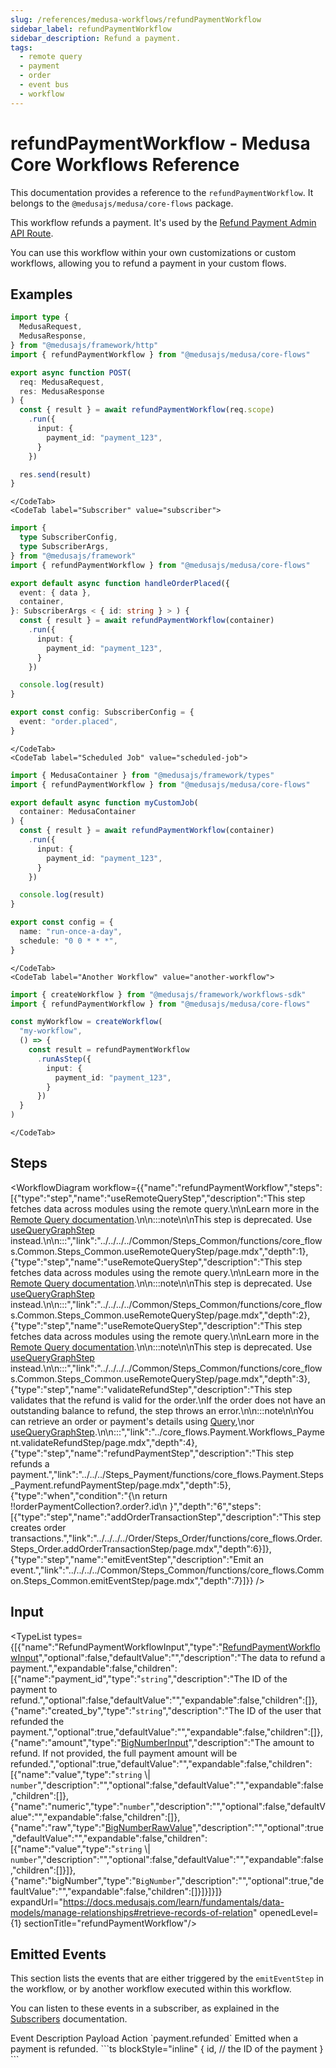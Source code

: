 ```yaml
---
slug: /references/medusa-workflows/refundPaymentWorkflow
sidebar_label: refundPaymentWorkflow
sidebar_description: Refund a payment.
tags:
  - remote query
  - payment
  - order
  - event bus
  - workflow
---
```



# refundPaymentWorkflow - Medusa Core Workflows Reference

This documentation provides a reference to the `refundPaymentWorkflow`. It belongs to the `@medusajs/medusa/core-flows` package.

This workflow refunds a payment. It's used by the
[Refund Payment Admin API Route](https://docs.medusajs.com/api/admin#payments\_postpaymentsidrefund).

You can use this workflow within your own customizations or custom workflows, allowing you
to refund a payment in your custom flows.

<SourceCodeLink link="https://github.com/medusajs/medusa/blob/ed0dafb24c10a68d27745d9f4268e622f4d9912c/packages/core/core-flows/src/payment/workflows/refund-payment.ts#L122" />

## Examples

<CodeTabs group="workflow-exection">
    <CodeTab label="API Route" value="api-route">
    
```ts title="src/api/workflow/route.ts"
import type {
  MedusaRequest,
  MedusaResponse,
} from "@medusajs/framework/http"
import { refundPaymentWorkflow } from "@medusajs/medusa/core-flows"

export async function POST(
  req: MedusaRequest,
  res: MedusaResponse
) {
  const { result } = await refundPaymentWorkflow(req.scope)
    .run({
      input: {
        payment_id: "payment_123",
      }
    })

  res.send(result)
}
```

    </CodeTab>
    <CodeTab label="Subscriber" value="subscriber">
    
```ts title="src/subscribers/order-placed.ts"
import {
  type SubscriberConfig,
  type SubscriberArgs,
} from "@medusajs/framework"
import { refundPaymentWorkflow } from "@medusajs/medusa/core-flows"

export default async function handleOrderPlaced({
  event: { data },
  container,
}: SubscriberArgs < { id: string } > ) {
  const { result } = await refundPaymentWorkflow(container)
    .run({
      input: {
        payment_id: "payment_123",
      }
    })

  console.log(result)
}

export const config: SubscriberConfig = {
  event: "order.placed",
}
```

    </CodeTab>
    <CodeTab label="Scheduled Job" value="scheduled-job">
    
```ts title="src/jobs/message-daily.ts"
import { MedusaContainer } from "@medusajs/framework/types"
import { refundPaymentWorkflow } from "@medusajs/medusa/core-flows"

export default async function myCustomJob(
  container: MedusaContainer
) {
  const { result } = await refundPaymentWorkflow(container)
    .run({
      input: {
        payment_id: "payment_123",
      }
    })

  console.log(result)
}

export const config = {
  name: "run-once-a-day",
  schedule: "0 0 * * *",
}
```

    </CodeTab>
    <CodeTab label="Another Workflow" value="another-workflow">
    
```ts title="src/workflows/my-workflow.ts"
import { createWorkflow } from "@medusajs/framework/workflows-sdk"
import { refundPaymentWorkflow } from "@medusajs/medusa/core-flows"

const myWorkflow = createWorkflow(
  "my-workflow",
  () => {
    const result = refundPaymentWorkflow
      .runAsStep({
        input: {
          payment_id: "payment_123",
        }
      })
  }
)
```

    </CodeTab>
  </CodeTabs>

## Steps

<WorkflowDiagram workflow={{"name":"refundPaymentWorkflow","steps":[{"type":"step","name":"useRemoteQueryStep","description":"This step fetches data across modules using the remote query.\n\nLearn more in the [Remote Query documentation](https://docs.medusajs.com/learn/fundamentals/module-links/query).\n\n:::note\n\nThis step is deprecated. Use [useQueryGraphStep](../../../../Common/Steps_Common/functions/core_flows.Common.Steps_Common.useQueryGraphStep/page.mdx) instead.\n\n:::","link":"../../../../Common/Steps_Common/functions/core_flows.Common.Steps_Common.useRemoteQueryStep/page.mdx","depth":1},{"type":"step","name":"useRemoteQueryStep","description":"This step fetches data across modules using the remote query.\n\nLearn more in the [Remote Query documentation](https://docs.medusajs.com/learn/fundamentals/module-links/query).\n\n:::note\n\nThis step is deprecated. Use [useQueryGraphStep](../../../../Common/Steps_Common/functions/core_flows.Common.Steps_Common.useQueryGraphStep/page.mdx) instead.\n\n:::","link":"../../../../Common/Steps_Common/functions/core_flows.Common.Steps_Common.useRemoteQueryStep/page.mdx","depth":2},{"type":"step","name":"useRemoteQueryStep","description":"This step fetches data across modules using the remote query.\n\nLearn more in the [Remote Query documentation](https://docs.medusajs.com/learn/fundamentals/module-links/query).\n\n:::note\n\nThis step is deprecated. Use [useQueryGraphStep](../../../../Common/Steps_Common/functions/core_flows.Common.Steps_Common.useQueryGraphStep/page.mdx) instead.\n\n:::","link":"../../../../Common/Steps_Common/functions/core_flows.Common.Steps_Common.useRemoteQueryStep/page.mdx","depth":3},{"type":"step","name":"validateRefundStep","description":"This step validates that the refund is valid for the order.\nIf the order does not have an outstanding balance to refund, the step throws an error.\n\n:::note\n\nYou can retrieve an order or payment's details using [Query](https://docs.medusajs.com/learn/fundamentals/module-links/query),\nor [useQueryGraphStep](https://docs.medusajs.com/resources/references/medusa-workflows/steps/useQueryGraphStep).\n\n:::","link":"../core_flows.Payment.Workflows_Payment.validateRefundStep/page.mdx","depth":4},{"type":"step","name":"refundPaymentStep","description":"This step refunds a payment.","link":"../../../Steps_Payment/functions/core_flows.Payment.Steps_Payment.refundPaymentStep/page.mdx","depth":5},{"type":"when","condition":"{\n      return !!orderPaymentCollection?.order?.id\n    }","depth":"6","steps":[{"type":"step","name":"addOrderTransactionStep","description":"This step creates order transactions.","link":"../../../../Order/Steps_Order/functions/core_flows.Order.Steps_Order.addOrderTransactionStep/page.mdx","depth":6}]},{"type":"step","name":"emitEventStep","description":"Emit an event.","link":"../../../../Common/Steps_Common/functions/core_flows.Common.Steps_Common.emitEventStep/page.mdx","depth":7}]}} />

## Input

<TypeList types={[{"name":"RefundPaymentWorkflowInput","type":"[RefundPaymentWorkflowInput](../../../../types/core_flows.RefundPaymentWorkflowInput/page.mdx)","optional":false,"defaultValue":"","description":"The data to refund a payment.","expandable":false,"children":[{"name":"payment_id","type":"`string`","description":"The ID of the payment to refund.","optional":false,"defaultValue":"","expandable":false,"children":[]},{"name":"created_by","type":"`string`","description":"The ID of the user that refunded the payment.","optional":true,"defaultValue":"","expandable":false,"children":[]},{"name":"amount","type":"[BigNumberInput](../../../../../types/types/types.BigNumberInput/page.mdx)","description":"The amount to refund. If not provided, the full payment amount will be refunded.","optional":true,"defaultValue":"","expandable":false,"children":[{"name":"value","type":"`string` \\| `number`","description":"","optional":false,"defaultValue":"","expandable":false,"children":[]},{"name":"numeric","type":"`number`","description":"","optional":false,"defaultValue":"","expandable":false,"children":[]},{"name":"raw","type":"[BigNumberRawValue](../../../../../types/types/types.BigNumberRawValue/page.mdx)","description":"","optional":true,"defaultValue":"","expandable":false,"children":[{"name":"value","type":"`string` \\| `number`","description":"","optional":false,"defaultValue":"","expandable":false,"children":[]}]},{"name":"bigNumber","type":"`BigNumber`","description":"","optional":true,"defaultValue":"","expandable":false,"children":[]}]}]}]} expandUrl="https://docs.medusajs.com/learn/fundamentals/data-models/manage-relationships#retrieve-records-of-relation" openedLevel={1} sectionTitle="refundPaymentWorkflow"/>

## Emitted Events

This section lists the events that are either triggered by the `emitEventStep` in the workflow, or by another workflow executed within this workflow.

You can listen to these events in a subscriber, as explained in the [Subscribers](https://docs.medusajs.com/learn/fundamentals/events-and-subscribers) documentation.

<Table>
  <Table.Header>
    <Table.Row>
      <Table.HeaderCell>
Event
</Table.HeaderCell>
      <Table.HeaderCell>
Description
</Table.HeaderCell>
      <Table.HeaderCell>
Payload
</Table.HeaderCell>
      <Table.HeaderCell>
Action
</Table.HeaderCell>
    </Table.Row>
  </Table.Header>
  <Table.Body>
    <Table.Row>
      <Table.Cell>
`payment.refunded`
</Table.Cell>
      <Table.Cell>
Emitted when a payment is refunded.
</Table.Cell>
      <Table.Cell>
```ts blockStyle="inline"
{
  id, // the ID of the payment
}
```
</Table.Cell>
      <Table.Cell>
<CopyGeneratedSnippetButton tooltipText="Copy subscriber for event" type="subscriber" options={{
        event: "payment.refunded",
        payload: `\`\`\`ts
{
  id, // the ID of the payment
}
\`\`\``
        }}/>
</Table.Cell>
    </Table.Row>
  </Table.Body>
</Table>

